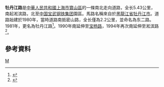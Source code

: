 '''牡丹江路'''是[[中華人民共和國|中華人民共和國]][[上海市|上海市]][[宝山区_(上海市)|寶山區]]的一條南北走向道路，全长5.43公里，南起淞滨路，北至[[中国宝武钢铁集团|中国宝武钢铁集团]]園區。馬路名稱來自於[[黑龍江省|黑龍江省]][[牡丹江市|牡丹江市]]。道路始建於1980年，當時道路南抵密山路，全长僅為2.2公里，並命名為东二路。1981年，更名為牡丹江路<ref>{{cite news |title=第一节　省地级类 |url=http://www.shtong.gov.cn/Newsite/node2/node2245/node70862/node70870/node70919/node70925/userobject1ai73716.html |publisher=上海市地方志辦公室 |accessdate=2020-08-12 |archive-date=2014-01-08 |archive-url=https://web.archive.org/web/20140108152818/http://www.shtong.gov.cn/newsite/node2/node2245/node70862/node70870/node70919/node70925/userobject1ai73716.html |dead-url=no }}</ref>。1990年南延伸至[[宝杨路|宝杨路]]，1994年再次南延伸至淞滨路<ref>{{cite news |title=宝山“南京路”，最大商业街牡丹江路将如何更新？ |url=https://www.jfdaily.com/news/detail?id=108468 |publisher=上觀新聞}}</ref>。

== 參考資料 ==
{{Reflist|2}}

[[Category:上海道路|M]]